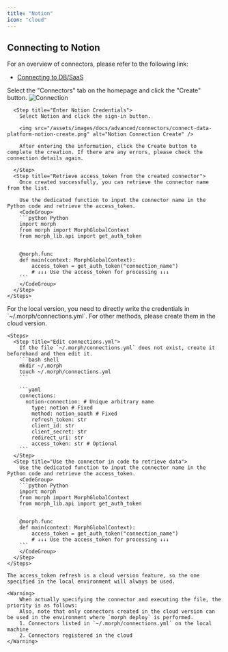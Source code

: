```yaml
---
title: "Notion"
icon: "cloud"
---
```


## Connecting to Notion

For an overview of connectors, please refer to the following link:

- [Connecting to DB/SaaS](/docs/en/develop/guides/integration)

<Tabs>
  <Tab title="Cloud Version">
    <Steps>
      <Step title="Create a Connector">
        Select the "Connectors" tab on the homepage and click the "Create" button.
        <img src="/assets/images/docs/advanced/connectors/connect-data-platform-connection.png" alt="Connection" />
      </Step>

      <Step title="Enter Notion Credentials">        
        Select Notion and click the sign-in button.

        <img src="/assets/images/docs/advanced/connectors/connect-data-platform-notion-create.png" alt="Notion Connection Create" />

        After entering the information, click the Create button to complete the creation. If there are any errors, please check the connection details again.

      </Step>
      <Step title="Retrieve access_token from the created connector">
        Once created successfully, you can retrieve the connector name from the list.

        Use the dedicated function to input the connector name in the Python code and retrieve the access_token.
        <CodeGroup>
        ```python Python
        import morph
        from morph import MorphGlobalContext
        from morph_lib.api import get_auth_token


        @morph.func
        def main(context: MorphGlobalContext):
            access_token = get_auth_token("connection_name")
            # ↓↓↓ Use the access_token for processing ↓↓↓
        ```
        </CodeGroup>
      </Step>
    </Steps>

  </Tab>
  <Tab title="Local Version">
    <Info>For the local version, you need to directly write the credentials in `~/.morph/connections.yml`. For other methods, please create them in the cloud version.</Info>

    <Steps>
      <Step title="Edit connections.yml">
        If the file `~/.morph/connections.yml` does not exist, create it beforehand and then edit it.
        ```bash shell
        mkdir ~/.morph
        touch ~/.morph/connections.yml
        ```

        ```yaml
        connections:
          notion-connection: # Unique arbitrary name
            type: notion # Fixed
            method: notion_oauth # Fixed
            refresh_token: str
            client_id: str
            client_secret: str
            redirect_uri: str
            access_token: str # Optional
        ```
      </Step>
      <Step title="Use the connector in code to retrieve data">
        Use the dedicated function to input the connector name in the Python code and retrieve the access_token.
        <CodeGroup>
        ```python Python
        import morph
        from morph import MorphGlobalContext
        from morph_lib.api import get_auth_token


        @morph.func
        def main(context: MorphGlobalContext):
            access_token = get_auth_token("connection_name")
            # ↓↓↓ Use the access_token for processing ↓↓↓
        ```
        </CodeGroup>
      </Step>
    </Steps>

    The access_token refresh is a cloud version feature, so the one specified in the local environment will always be used.

    <Warning>
        When actually specifying the connector and executing the file, the priority is as follows:
        Also, note that only connectors created in the cloud version can be used in the environment where `morph deploy` is performed.
        1. Connectors listed in `~/.morph/connections.yml` on the local machine
        2. Connectors registered in the cloud
    </Warning>    

  </Tab>  
</Tabs>

